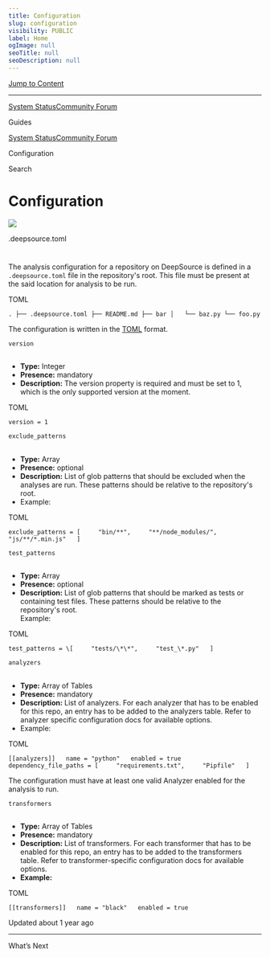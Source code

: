 ```yaml
---
title: Configuration
slug: configuration
visibility: PUBLIC
label: Home
ogImage: null
seoTitle: null
seoDescription: null
---
```

[Jump to Content](#content)

* * *

[System Status](https://deepsourcestatus.com/)[Community Forum](https://discuss.deepsource.com/)

Guides

[System Status](https://deepsourcestatus.com/)[Community Forum](https://discuss.deepsource.com/)

Configuration

Search

Configuration
=============

![](https://files.readme.io/1c10d91-small-Config.png)

.deepsource.toml

[](#deepsourcetoml)
=======================================

The analysis configuration for a repository on DeepSource is defined in a `.deepsource.toml` file in the repository's root. This file must be present at the said location for analysis to be run.

TOML

`. ├── .deepsource.toml ├── README.md ├── bar │   └── baz.py └── foo.py`

The configuration is written in the [TOML](https://github.com/toml-lang/toml) format.

`version`

[](#version)
-------------------------

*   **Type:** Integer
*   **Presence:** mandatory
*   **Description:** The version property is required and must be set to 1, which is the only supported version at the moment.

TOML

`version = 1`

`exclude_patterns`

[](#exclude_patterns)
-------------------------------------------

*   **Type:** Array
*   **Presence:** optional
*   **Description:** List of glob patterns that should be excluded when the analyses are run. These patterns should be relative to the repository's root.
*   Example:

TOML

`exclude_patterns = [     "bin/**",     "**/node_modules/",     "js/**/*.min.js"   ]`

`test_patterns`

[](#test_patterns)
-------------------------------------

*   **Type:** Array
*   **Presence:** optional
*   **Description:** List of glob patterns that should be marked as tests or containing test files. These patterns should be relative to the repository's root.  
    Example:

TOML

`test_patterns = \[     "tests/\*\*",     "test_\*.py"   ]`

`analyzers`

[](#analyzers)
-----------------------------

*   **Type:** Array of Tables
*   **Presence:** mandatory
*   **Description:** List of analyzers. For each analyzer that has to be enabled for this repo, an entry has to be added to the analyzers table. Refer to analyzer specific configuration docs for available options.
*   Example:

TOML

`[[analyzers]]   name = "python"   enabled = true   dependency_file_paths = [     "requirements.txt",     "Pipfile"   ]`

The configuration must have at least one valid Analyzer enabled for the analysis to run.

`transformers`

[](#transformers)
-----------------------------------

*   **Type:** Array of Tables
*   **Presence:** mandatory
*   **Description:** List of transformers. For each transformer that has to be enabled for this repo, an entry has to be added to the transformers table. Refer to transformer-specific configuration docs for available options.
*   **Example:**

TOML

`[[transformers]]   name = "black"   enabled = true`

Updated about 1 year ago

* * *

What’s Next
